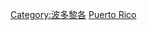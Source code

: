 {{Commonscat|Municipalities in Puerto Rico}}

[[Category:波多黎各|Category:波多黎各]]
[[Category:美國城市|Puerto Rico]]